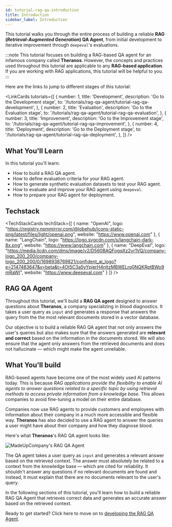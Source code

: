 ```yaml
---
id: tutorial-rag-qa-introduction
title: Introduction
sidebar_label: Introduction
---
```



This tutorial walks you through the entire process of building a reliable **RAG (_Retrieval-Augmented Generation_) QA Agent**, 
from initial development to iterative improvement through `deepeval`'s evaluations.

:::note
This tutorial focuses on building a RAG-based QA agent for an infamous company called **Theranos**. However, the concepts and practices used throughout this tutorial are applicable to any **RAG-based application**. If you are working with RAG applications, this tutorial will be helpful to you.
:::

Here are the links to jump to different stages of this tutorial:

<LinkCards
    tutorials={[
        {
            number: 1,
            title: 'Development',
            description: 'Go to the Development stage',
            to: '/tutorials/rag-qa-agent/tutorial-rag-qa-development',
        },
        {
            number: 2,
            title: 'Evaluation',
            description: 'Go to the Evaluation stage',
            to: '/tutorials/rag-qa-agent/tutorial-rag-qa-evaluation',
        },
        {
            number: 3,
            title: 'Improvement',
            description: 'Go to the Improvement stage',
            to: '/tutorials/rag-qa-agent/tutorial-rag-qa-improvement',
        },
        {
            number: 4,
            title: 'Deployment',
            description: 'Go to the Deployment stage',
            to: '/tutorials/rag-qa-agent/tutorial-rag-qa-deployment',
        },
    ]}
/>

## What You'll Learn

In this tutorial you'll learn:

- How to build a RAG QA agent.
- How to define evaluation criteria for your RAG agent.
- How to generate synthetic evaluation datasets to test your RAG agent.
- How to evaluate and improve your RAG agent using `deepeval`.
- How to prepare your RAG agent for deployment.

## Techstack

<TechStackCards
    techStack={[
        {
            name: "OpenAI",
            logo: "https://registry.npmmirror.com/@lobehub/icons-static-png/latest/files/light/openai.png",
            website: "https://www.openai.com"
        },
        {
            name: "LangChain",
            logo: "https://logo.svgcdn.com/s/langchain-dark-8x.png",
            website: "https://www.langchain.com"
        },
        {
            name: "DeepEval",
            logo: "https://media.licdn.com/dms/image/v2/D560BAQFogqXz2yr1VQ/company-logo_200_200/company-logo_200_200/0/1698938769821/confident_ai_logo?e=2147483647&v=beta&t=4Ot5C3a5yYpjerH4nltzMBWELrq0NQKRptBWo9mRaWI",
            website: "https://www.deepeval.com"
        }
    ]}
/>

## RAG QA Agent

Throughout this tutorial, we'll build a **RAG QA agent** designed to answer questions about **Theranos**, a company specializing in blood 
diagnostics. It takes a user query as `input` and generates a response that answers the query from the the most relevant documents stored in a vector database.

Our objective is to build a reliable RAG QA agent that not only answers the user's queries but also makes sure that the answers generated
are **relevant and correct** based on the information in the documents stored. We will also ensure that the agent only answers from the retrieved 
documents and does not hallucinate — which might make the agent unreliable.

## What You'll build

RAG-based agents have become one of the most widely used AI patterns today. This is because _RAG applications provide the flexibility 
to enable AI agents to answer questions related to a specific topic by using retrieval methods to access private information from a knowledge 
base_. This allows companies to avoid fine-tuning a model on their entire database.

Companies now use RAG agents to provide customers and employees with information about their company in a much more accessible and 
flexible way. **Theranos** has also decided to use a RAG agent to answer the queries a user might have about their company and how they 
diagnose blood. 

Here's what **Theranos**'s RAG QA agent looks like:

![MadeUpCompany's RAG QA Agent](https://deepeval-docs.s3.us-east-1.amazonaws.com/tutorials:qa-agent:qa-agent-overview.png)

The QA agent takes a user query as `input` and generates a relevant answer based on the retrieved context.
The answer must absolutely be related to a context from the knowledge base — which are cited for reliability. It shouldn't answer any questions if no relevant documents are found and instead, it must explain 
that there are no documents relevant to the user's query.

In the following sections of this tutorial, you'll learn how to build a reliable RAG QA Agent that retrieves correct data and generates an 
accurate answer based on the retrieved context. 

Ready to get started? Click here to move on to [developing the RAG QA Agent](/tutorials/rag-qa-agent/tutorial-rag-qa-development).
